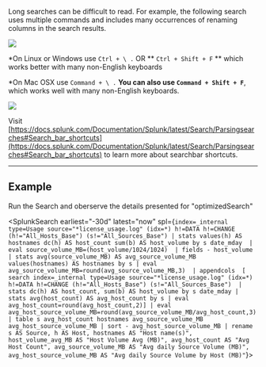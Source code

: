 

Long searches can be difficult to read. For example, the following search uses multiple commands and includes many occurrences of renaming columns in the search results.

![](/static/app/splunk4champions2/images/lab1_task3_howto1.png)

*On Linux or Windows use `Ctrl + \ .` OR ** `Ctrl + Shift + F` ** which works better with many non-English keyboards

*On Mac OSX use `Command + \ .`
**You can also use `Command + Shift + F`**, which works well with many non-English keyboards.

![](/static/app/splunk4champions2/images/lab1_task3_howto2.png)

Visit [https://docs.splunk.com/Documentation/Splunk/latest/Search/Parsingsearches#Search_bar_shortcuts](https://docs.splunk.com/Documentation/Splunk/latest/Search/Parsingsearches#Search_bar_shortcuts) to learn more about searchbar shortcuts.

---
## Example 

Run the Search and oberserve the details presented for "optimizedSearch"

<SplunkSearch  earliest="-30d" latest="now" spl={`index=_internal type=Usage source="*license_usage.log" (idx=*) h!=DATA h!=CHANGE (h!="All_Hosts_Base") (s!="All_Sources_Base") | stats values(h) AS hostnames dc(h) AS host_count sum(b) AS host_volume by s date_mday  | eval source_volume_MB=(host_volume/1024/1024)  | fields - host_volume  | stats avg(source_volume_MB) AS avg_source_volume_MB values(hostnames) AS hostnames by s | eval avg_source_volume_MB=round(avg_source_volume_MB,3)  | appendcols  [ search index=_internal type=Usage source="*license_usage.log" (idx=*) h!=DATA h!=CHANGE (h!="All_Hosts_Base") (s!="All_Sources_Base")  | stats dc(h) AS host_count, sum(b) AS host_volume by s date_mday | stats avg(host_count) AS avg_host_count by s | eval avg_host_count=round(avg_host_count,2)] | eval avg_host_source_volume_MB=round(avg_source_volume_MB/avg_host_count,3) | table s avg_host_count hostnames avg_source_volume_MB avg_host_source_volume_MB | sort - avg_host_source_volume_MB | rename s AS Source, h AS Host, hostnames AS "Host name(s)", host_volume_avg_MB AS "Host Volume Avg (MB)", avg_host_count AS "Avg Host Count", avg_source_volume_MB AS "Avg daily Source Volume (MB)", avg_host_source_volume_MB AS "Avg daily Source Volume by Host (MB)"`}>
</SplunkSearch>